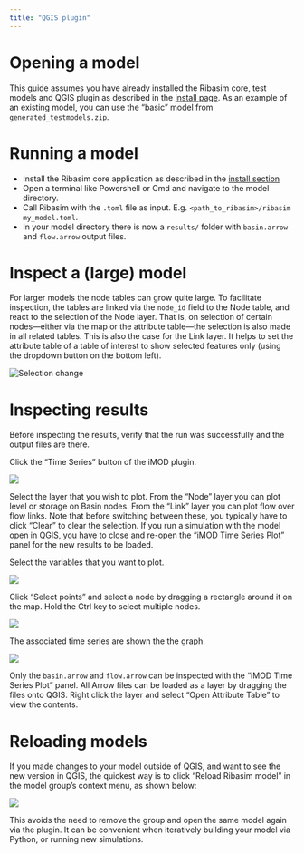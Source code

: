 ```yaml
---
title: "QGIS plugin"
---
```


# Opening a model

This guide assumes you have already installed the Ribasim core, test models and QGIS plugin as described in the [install page](/install.qmd).
As an example of an existing model, you can use the "basic" model from `generated_testmodels.zip`.

# Running a model

- Install the Ribasim core application as described in the [install section](/install.qmd)
- Open a terminal like Powershell or Cmd and navigate to the model directory.
- Call Ribasim with the `.toml` file as input. E.g. `<path_to_ribasim>/ribasim my_model.toml`.
- In your model directory there is now a `results/` folder with `basin.arrow` and `flow.arrow` output files.

# Inspect a (large) model {#sec-inspect}

For larger models the node tables can grow quite large. To facilitate inspection,
the tables are linked via the `node_id` field to the Node table, and react to the selection of the Node layer. That is, on selection of certain nodes---either via the map or the attribute table---the selection is also made in all related tables. This is also the case for the Link layer.
It helps to set the attribute table of a table of interest to show selected features only (using the dropdown button on the bottom left).

<img alt="Selection change" src="https://github.com/user-attachments/assets/074c1f58-926b-4d5e-a640-86a5a746a4c2" class="img-fluid"/>

# Inspecting results {#sec-results}

Before inspecting the results, verify that the run was successfully and the output files are there.

Click the "Time Series" button of the iMOD plugin.

![](https://user-images.githubusercontent.com/4471859/224939424-ec4c77ff-3d6b-4635-b407-ef18376587e9.png){fig-align="left"}

Select the layer that you wish to plot.
From the "Node" layer you can plot level or storage on Basin nodes.
From the "Link" layer you can plot flow over flow links.
Note that before switching between these, you typically have to click "Clear" to clear the selection.
If you run a simulation with the model open in QGIS, you have to close and re-open the "iMOD Time Series Plot" panel for the new results to be loaded.

Select the variables that you want to plot.

![](https://user-images.githubusercontent.com/4471859/224939436-a9643b68-dff0-49c3-899d-6ba13d9a6d52.png){fig-align="left"}

Click "Select points" and select a node by dragging a rectangle around it on the map.
Hold the Ctrl key to select multiple nodes.

![](https://user-images.githubusercontent.com/4471859/224939450-e369791d-3229-4621-87b0-7e1d34d0514d.png){fig-align="left"}

The associated time series are shown the the graph.

![](https://user-images.githubusercontent.com/4471859/224939471-85a23936-6eb6-4a80-a5b7-8c9a55ddc7f7.png){fig-align="left"}

Only the `basin.arrow` and `flow.arrow` can be inspected with the "iMOD Time Series Plot" panel.
All Arrow files can be loaded as a layer by dragging the files onto QGIS.
Right click the layer and select "Open Attribute Table" to view the contents.

# Reloading models {#sec-reload}

If you made changes to your model outside of QGIS, and want to see the new version in QGIS, the quickest way is to click "Reload Ribasim model" in the model group's context menu, as shown below:

![](https://s3.deltares.nl/ribasim/doc-image/qgis/reload-model.png){fig-align="left"}

This avoids the need to remove the group and open the same model again via the plugin.
It can be convenient when iteratively building your model via Python, or running new simulations.
